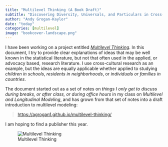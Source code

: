 ```yaml
---
title: "Multilevel Thinking (A Book Draft)"
subtitle: "Discovering Diversity, Universals, and Particulars in Cross-Cultural Research."
author: "Andy Grogan-Kaylor"
date: "today"
categories: [multilevel]
image: "bookcover-landscape.png"
---
```


I have been working on a project entitled [*Multilevel Thinking*](https://agrogan1.github.io/multilevel-thinking/). In this document, I try to provide clear explanations of ideas that may be well known in the statistical literature, but not that often used in the applied, or advocacy based, research literature. I use cross-cultural research as an example, but the ideas are equally applicable whether applied to studying *children in schools*, *residents in neighborhoods*, or *individuals or families in countries*.

The document started out as a set of notes on *things I only get to discuss during breaks, or after class, or during office hours* in my class on *Multilevel and Longitudinal Modeling*, and has grown from that set of notes into a draft introduction to multilevel modeling:

> [https://agrogan1.github.io/multilevel-thinking/](https://agrogan1.github.io/multilevel-thinking/)

I am hoping to find a publisher this year. 

![Multilevel Thinking](bookcover.png)















